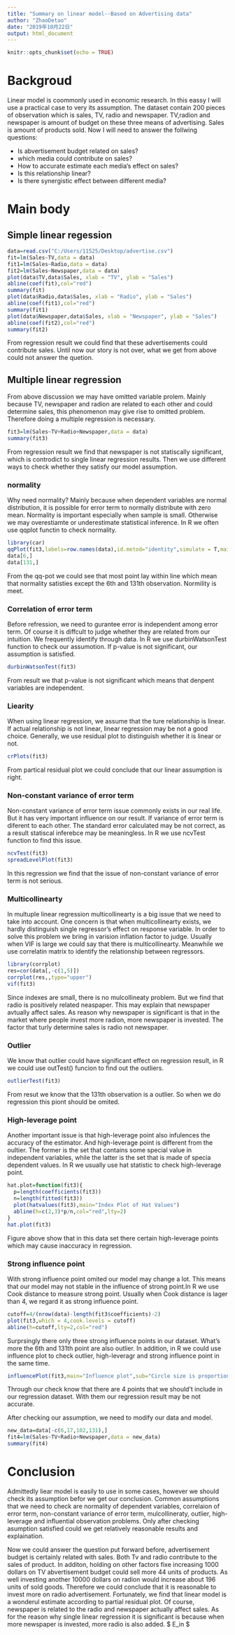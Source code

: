 ---
title: "Summary on linear model--Based on Advertising data"
author: "ZhaoDetao"
date: "2019年10月22日"
output: html_document
---

```{r setup, include=FALSE}
knitr::opts_chunk$set(echo = TRUE)
```

# Backgroud 

Linear model is coommonly used in economic research. In this eassy I will use a practical case to very its assumption. The dataset contain 200 pieces of observation which is sales, TV, radio and newspaper. TV,radion and newspaper is amount of budget on these three means of advertising. Sales is amount of products sold. Now I will need to answer the follwing questions:

* Is abvertisement budget related on sales?
* which media could contribute on sales?
* How to accurate estimate each media's effect on sales?
* Is this relationship linear?
* Is there synergistic effect between different media?

# Main body

## Simple linear regession
```{r}
data=read.csv("C:/Users/11525/Desktop/advertise.csv")
fit=lm(Sales~TV,data = data)
fit1=lm(Sales~Radio,data = data)
fit2=lm(Sales~Newspaper,data = data)
plot(data$TV,data$Sales, xlab = "TV", ylab = "Sales")
abline(coef(fit),col="red")
summary(fit)
plot(data$Radio,data$Sales, xlab = "Radio", ylab = "Sales")
abline(coef(fit1),col="red")
summary(fit1)
plot(data$Newspaper,data$Sales, xlab = "Newspaper", ylab = "Sales")
abline(coef(fit2),col="red")
summary(fit2)        
```

From regression result we could find that these advertisements could contribute sales. Until now our story is not over, what we get from above could not answer the quetion.

## Multiple linear regression

From above discussion we may have omitted variable prolem. Mainly because TV, newspaper and radion are related to each other and could determine sales, this phenomenon may give rise to omitted problem. Therefore doing a multiple regression is necessary.

```{r}
fit3=lm(Sales~TV+Radio+Newspaper,data = data)
summary(fit3)
```

From regression result we find that newspaper is not statiscally significant, which is controdict to single linear regression results. Then we use different ways to check whether they satisfy our model assumption.

### normality

Why need normality? Mainly because when dependent variables are normal distribution, it is possible for error term to normally distribute with zero mean. Normality is important especially when sample is small. Otherwise we may overestiamte or underestimate statistical inference. In R we often use qqplot functin to check normality. 

```{r}
library(car)
qqPlot(fit3,labels=row.names(data),id.metod="identity",simulate = T,main="QQ-plot")
data[6,]
data[131,]
```
From the qq-pot we could see that most point lay within line which mean that normality satisties except the 6th and 131th observation. Normility is meet.

### Correlation of error term

Before refression, we need to gurantee error is independent among error term. Of course it is diffcult to judge whether they are related from our intuition. We frequently identify through data. In R we use durbinWatsonTest function to check our assumotion. If p-value is not significant, our assumption is satisfied.

```{r}
durbinWatsonTest(fit3)
```
From result we that p-value is not significant which means that denpent variables are independent.

### Liearity

When using linear regression, we assume that the ture relationship is linear. If actual relationship is not linear, linear regression may be not a good choice. Generally, we use residual plot to distinguish whether it is linear or not.

```{r}
crPlots(fit3)
```

From partical residual plot we could conclude that our linear assumption is right. 

### Non-constant variance of error term

Non-constant variance of error term issue commonly exists in our real life. But it has very important influence on our result. If variance of error term is diferent to each other. The standard error calculated may be not correct, as a result statiscal inferebce may be meaningless. In R we use ncvTest function to find this issue.

```{r}
ncvTest(fit3)
spreadLevelPlot(fit3)
```

In this regression we find that the issue of non-constant variance of error term is not serious. 

### Multicollinearty

In multuple linear regression  multicollinearty is a big issue that we need to take into account. One concern is that when  multicollinearty exists, we hardly distinguish single regressor's effect on response variable. In order to solve this problem we bring in varision inflation factor to judge. Usually when VIF is large we could say that there is multicollinearty. Meanwhile we use correlatin matrix to identify the relationship between regressors.

```{r}
library(corrplot)
res=cor(data[,-c(1,5)])
corrplot(res,,type="upper")
vif(fit3)
```
 Since indexes are small, there is no mulcollineaty problem. But we find that radio is positively related neaspaper. This may explain that newspaper avtually affect sales. As reason why newspaper is significant is that in the market where people invest more radion, more newspaper is invested. The factor that turly determine sales is radio not newspaper.
 
### Outlier

We know that outlier could have significant effect on regression result, in R we could use outTest() funcion to find out the outliers.

```{r}
outlierTest(fit3)
```

From resut we know that the 131th observation is a outlier. So when we do regression this piont should be omited.

### High-leverage point

Another important issue is that high-leverage point also infulences the accuracy of the estimator. And high-leverage point is different from the oultier. The former is the set that contains some special value in independent variables, while the latter is the set that is made of specia dependent values. In R we usually use hat statistic to check high-leverage point.

```{r}

hat.plot=function(fit3){
  p=length(coefficients(fit3))
  n=length(fitted(fit3))
  plot(hatvalues(fit3),main="Index Plot of Hat Values")
  abline(h=c(2,3)*p/n,col="red",lty=2)
}
hat.plot(fit3)
```

Figure above show that in this data set there certain high-leverage points which may cause inaccuracy in regression.

### Strong influence point

With strong influence point omited our model may change a lot. This means that our model may not stable in the influence of strong point.In R we use Cook distance to measure strong point. Usually when Cook distance is lager than 4, we regard it as strong influence point.

```{r}
cutoff=4/(nrow(data)-length(fit3$coefficients)-2)
plot(fit3,which = 4,cook.levels = cutoff)
abline(h=cutoff,lty=2,col="red")
```

Surprsingly there only three strong influence points in our dataset. What's more the 6th and 131th point are also outlier. In addition, in R we could use influence plot to check outlier, high-leveragr and strong influence point in the same time.

```{r}
influencePlot(fit3,main="Influence plot",sub="Circle size is proportionak to cook 's distance")
```

Through our check know that there are 4 points that we should't include in our regression dataset. With them our regression result may be not accurate.

After checking our assumption, we need to modify our data and model.

```{r}
new_data=data[-c(6,17,102,131),]
fit4=lm(Sales~TV+Radio+Newspaper,data = new_data)
summary(fit4)
```


# Conclusion

Admittedly liear model is easily to use in some cases, however we should check its assumption befor we get our conclusion. Common assumptions that we need to check are normality of dependent variables, correlaion of error term, non-constant variance of error term, mulcollineraty, outlier, high-leverage and influential observation problems. Only after checking asumption satisfied could we get relatively reasonable results and explaination. 

Now we could answer the question put forward before, advertisement budget is certainly related with sales. Both Tv and radio contribute to the sales of product. In additon, holding on other factors fixe increasing  1000 dollars on TV abvertisement budget could sell more 44 units of products. As well investing another 10000 dollars on radion would increase about 196 units of sold goods. Therefore we could conclude that it is reasonable to invest more on radio advertisement. Fortunately, we find that linear model is a wonderul estimate according to partial residual plot. Of course, newspaper is related to the radio and newspaper actually affect sales. As for the reason why single linear regression it is significant is because when more newspaper is invested, more radio is also added.
$ E_in \approx 0 $ 
